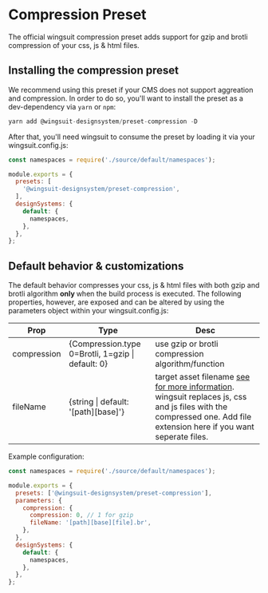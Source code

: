 # Compression Preset

The official wingsuit compression preset adds support for gzip and brotli compression of your css, js & html files.

## Installing the compression preset

We recommend using this preset if your CMS does not support aggreation and compression. In order to do so, you'll want to install the preset as a dev-dependency via `yarn` or `npm`:

```js
yarn add @wingsuit-designsystem/preset-compression -D
```

After that, you'll need wingsuit to consume the preset by loading it via your wingsuit.config.js:

```js
const namespaces = require('./source/default/namespaces');

module.exports = {
  presets: [
    '@wingsuit-designsystem/preset-compression',
  ],
  designSystems: {
    default: {
      namespaces,
    },
  },
};
```

## Default behavior & customizations
The default behavior compresses your css, js & html files with both gzip and brotli algorithm <b> only </b> when the build process is executed. The following properties, however, are exposed and can be
altered by using the parameters object within your wingsuit.config.js:

| Prop          | Type                                | Desc                                                                                                                                 |
|---------------|-------------------------------------|--------------------------------------------------------------------------------------------------------------------------------------|
| compression   | {Compression.type 0=Brotli, 1=gzip \| default: 0}    | use gzip or brotli compression algorithm/function                                                                                              |
| fileName      | {string \| default: '[path][base]'} | target asset filename [see for more information](https://github.com/webpack-contrib/compression-webpack-plugin/tree/v6.1.1#filename). wingsuit replaces js, css and js files with the compressed one. Add file extension here if you want seperate files. |

Example configuration:
```js
const namespaces = require('./source/default/namespaces');

module.exports = {
  presets: ['@wingsuit-designsystem/preset-compression'],
  parameters: {
    compression: {
      compression: 0, // 1 for gzip
      fileName: '[path][base][file].br',
    },
  },
  designSystems: {
    default: {
      namespaces,
    },
  },
};
```
